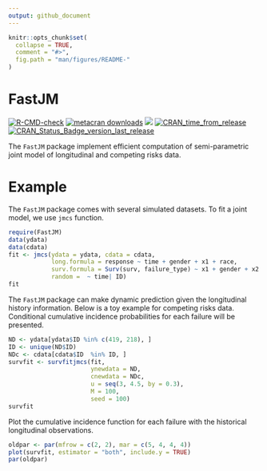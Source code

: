 ```yaml
---
output: github_document
---
```


```r
knitr::opts_chunk$set(
  collapse = TRUE,
  comment = "#>",
  fig.path = "man/figures/README-"
)
```
# FastJM

<!-- badges: start -->
[![R-CMD-check](https://github.com/shanpengli/FastJM/workflows/R-CMD-check/badge.svg)](https://github.com/shanpengli/FastJM/actions)
[![metacran downloads](https://cranlogs.r-pkg.org/badges/FastJM)](https://cran.r-project.org/package=FastJM)
[![](https://cranlogs.r-pkg.org/badges/grand-total/FastJM)](https://cran.r-project.org/package=FastJM)
[![CRAN_time_from_release](https://www.r-pkg.org/badges/ago/FastJM)](https://cran.r-project.org/package=FastJM)
[![CRAN_Status_Badge_version_last_release](https://www.r-pkg.org/badges/version-last-release/FastJM)](https://cran.r-project.org/package=FastJM)
<!-- badges: end -->

The `FastJM` package implement efficient computation of semi-parametric joint model of longitudinal and competing risks data.

# Example

The `FastJM` package comes with several simulated datasets. To fit a joint model, we use `jmcs` function. 

```r
require(FastJM)
data(ydata)
data(cdata)
fit <- jmcs(ydata = ydata, cdata = cdata, 
            long.formula = response ~ time + gender + x1 + race, 
            surv.formula = Surv(surv, failure_type) ~ x1 + gender + x2 + race, 
            random =  ~ time| ID)
fit
```

The `FastJM` package can make dynamic prediction given the longitudinal history information. Below is a toy example for competing risks data. Conditional cumulative incidence probabilities for each failure will be presented.

```r
ND <- ydata[ydata$ID %in% c(419, 218), ]
ID <- unique(ND$ID)
NDc <- cdata[cdata$ID  %in% ID, ]
survfit <- survfitjmcs(fit, 
                       ynewdata = ND, 
                       cnewdata = NDc, 
                       u = seq(3, 4.5, by = 0.3), 
                       M = 100,
                       seed = 100)
survfit
```
Plot the cumulative incidence function for each failure with the historical longitudinal observations.

```r
oldpar <- par(mfrow = c(2, 2), mar = c(5, 4, 4, 4))
plot(survfit, estimator = "both", include.y = TRUE)
par(oldpar)
```


